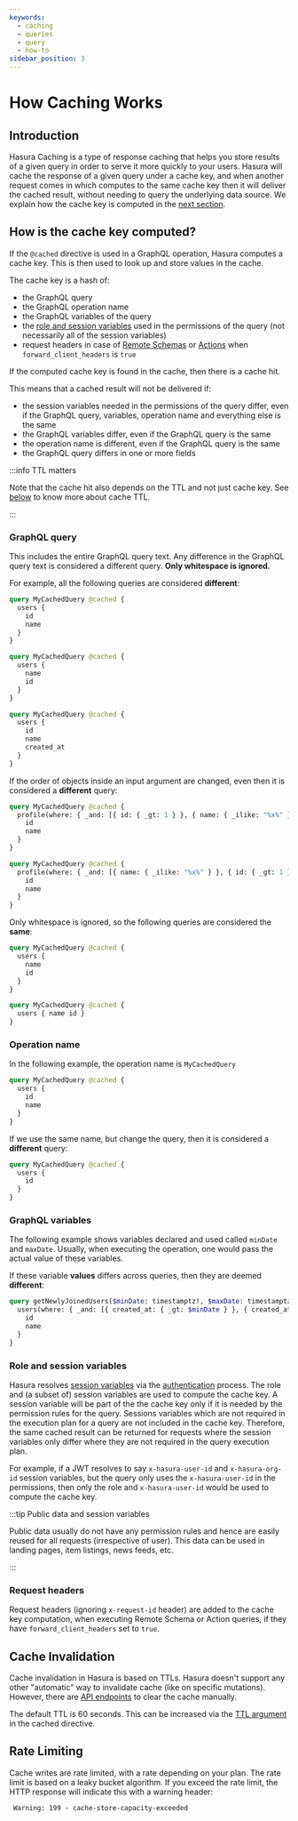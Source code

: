 ```yaml
---
keywords:
  - caching
  - queries
  - query
  - how-to
sidebar_position: 3
---
```


# How Caching Works

## Introduction

Hasura Caching is a type of response caching that helps you store results of a given query in order to serve it more
quickly to your users. Hasura will cache the response of a given query under a cache key, and when another request
comes in which computes to the same cache key then it will deliver the cached result, without needing to query the
underlying data source. We explain how the cache key is computed in the [next section](#how-is-the-cache-key-computed).

## How is the cache key computed?

If the `@cached` directive is used in a GraphQL operation, Hasura computes a cache key. This is then used to look up and
store values in the cache.

The cache key is a hash of:

- the GraphQL query
- the GraphQL operation name
- the GraphQL variables of the query
- the [role and session variables](/auth/authorization/roles-variables.mdx) used in the permissions of the query (not
  necessarily all of the session variables)
- request headers in case of [Remote Schemas](/remote-schemas/overview.mdx) or [Actions](/actions/overview.mdx) when
  `forward_client_headers` is `true`

If the computed cache key is found in the cache, then there is a cache hit.

This means that a cached result will not be delivered if:

- the session variables needed in the permissions of the query differ, even if the GraphQL query, variables, operation
  name and everything else is the same
- the GraphQL variables differ, even if the GraphQL query is the same
- the operation name is different, even if the GraphQL query is the same
- the GraphQL query differs in one or more fields

:::info TTL matters

Note that the cache hit also depends on the TTL and not just cache key. See [below](#cache-invalidation) to know more
about cache TTL.

:::

### GraphQL query

This includes the entire GraphQL query text. Any difference in the GraphQL query text is considered a different query.
**Only whitespace is ignored.**

For example, all the following queries are considered **different**:

```graphql
query MyCachedQuery @cached {
  users {
    id
    name
  }
}
```

```graphql
query MyCachedQuery @cached {
  users {
    name
    id
  }
}
```

```graphql
query MyCachedQuery @cached {
  users {
    id
    name
    created_at
  }
}
```

If the order of objects inside an input argument are changed, even then it is considered a **different** query:

```graphql
query MyCachedQuery @cached {
  profile(where: { _and: [{ id: { _gt: 1 } }, { name: { _ilike: "%x%" } }] }) {
    id
    name
  }
}
```

```graphql
query MyCachedQuery @cached {
  profile(where: { _and: [{ name: { _ilike: "%x%" } }, { id: { _gt: 1 } }] }) {
    id
    name
  }
}
```

Only whitespace is ignored, so the following queries are considered the **same**:

```graphql
query MyCachedQuery @cached {
  users {
    name
    id
  }
}
```

```graphql
query MyCachedQuery @cached {
  users { name id }
}
```

### Operation name

In the following example, the operation name is `MyCachedQuery`

```graphql
query MyCachedQuery @cached {
  users {
    id
    name
  }
}
```

If we use the same name, but change the query, then it is considered a **different** query:

```graphql
query MyCachedQuery @cached {
  users {
    id
  }
}
```

### GraphQL variables

The following example shows variables declared and used called `minDate` and `maxDate`. Usually, when executing the
operation, one would pass the actual value of these variables.

If these variable **values** differs across queries, then they are deemed **different**:

```graphql
query getNewlyJoinedUsers($minDate: timestamptz!, $maxDate: timestamptz!) @cached {
  users(where: { _and: [{ created_at: { _gt: $minDate } }, { created_at: { _lt: $maxDate } }] }) {
    id
    name
  }
}
```

### Role and session variables

Hasura resolves [session variables](/auth/authorization/roles-variables.mdx) via the
[authentication](/auth/authentication/index.mdx) process. The role and (a subset of) session variables are used to
compute the cache key. A session variable will be part of the the cache key only if it is needed by the permission
rules for the query. Sessions variables which are not required in the execution plan for a query are not included in
the cache key. Therefore, the same cached result can be returned for requests where the session variables only
differ where they are not required in the query execution plan.

For example, if a JWT resolves to say `x-hasura-user-id` and `x-hasura-org-id` session variables, but the query only
uses the `x-hasura-user-id` in the permissions, then only the role and `x-hasura-user-id` would be used to compute the
cache key.


:::tip Public data and session variables

Public data usually do not have any permission rules and hence are easily reused for all requests (irrespective of user).
This data can be used in landing pages, item listings, news feeds, etc.

:::

### Request headers
Request headers (ignoring `x-request-id` header) are added to the cache key computation, when executing Remote Schema
or Action queries, if they have `forward_client_headers` set to `true`.

## Cache Invalidation

Cache invalidation in Hasura is based on TTLs. Hasura doesn't support any other "automatic" way to invalidate cache
(like on specific mutations). However, there are
[API endpoints](/docs/caching/caching-config.mdx#clearing-items-from-the-cache) to clear the cache manually.

The default TTL is 60 seconds. This can be increased via the
[TTL argument](/caching/caching-config.mdx/#controlling-cache-lifetime) in the cached directive.

## Rate Limiting

Cache writes are rate limited, with a rate depending on your plan. The rate limit is based on a leaky bucket algorithm.
If you exceed the rate limit, the HTTP response will indicate this with a warning header:

```http
 Warning: 199 - cache-store-capacity-exceeded
```
